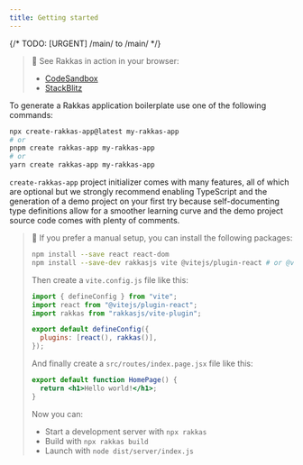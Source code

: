 ```yaml
---
title: Getting started
---
```


{/* TODO: [URGENT] /main/ to /main/ */}

> 🚀 See Rakkas in action in your browser:
>
> - [CodeSandbox](https://codesandbox.io/s/github/rakkasjs/rakkasjs/tree/main/examples/todo?file=/src/routes/index.page.tsx)
> - [StackBlitz](https://stackblitz.com/github/rakkasjs/rakkasjs/tree/main/examples/todo?file=src%2Froutes%2Findex.page.tsx)

To generate a Rakkas application boilerplate use one of the following commands:

```bash
npx create-rakkas-app@latest my-rakkas-app
# or
pnpm create rakkas-app my-rakkas-app
# or
yarn create rakkas-app my-rakkas-app
```

`create-rakkas-app` project initializer comes with many features, all of which are optional but we strongly recommend enabling TypeScript and the generation of a demo project on your first try because self-documenting type definitions allow for a smoother learning curve and the demo project source code comes with plenty of comments.

> 👷 If you prefer a manual setup, you can install the following packages:
>
> ```bash
> npm install --save react react-dom
> npm install --save-dev rakkasjs vite @vitejs/plugin-react # or @vitejs/plugin-react-swc
> ```
>
> Then create a `vite.config.js` file like this:
>
> ```js
> import { defineConfig } from "vite";
> import react from "@vitejs/plugin-react";
> import rakkas from "rakkasjs/vite-plugin";
>
> export default defineConfig({
>   plugins: [react(), rakkas()],
> });
> ```
>
> And finally create a `src/routes/index.page.jsx` file like this:
>
> ```jsx
> export default function HomePage() {
>   return <h1>Hello world!</h1>;
> }
> ```
>
> Now you can:
>
> - Start a development server with `npx rakkas`
> - Build with `npx rakkas build`
> - Launch with `node dist/server/index.js`
